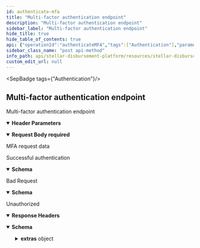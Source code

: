```yaml
---
id: authenticate-mfa
title: "Multi-factor authentication endpoint"
description: "Multi-factor authentication endpoint"
sidebar_label: "Multi-factor authentication endpoint"
hide_title: true
hide_table_of_contents: true
api: {"operationId":"authenticateMFA","tags":["Authentication"],"parameters":[{"in":"header","name":"Device-ID","required":false,"description":"Identifier of the device","schema":{"type":"string"}}],"requestBody":{"content":{"application/json":{"schema":{"type":"object","properties":{"mfa_code":{"type":"string","description":"Multi-factor authentication code"},"remember_me":{"type":"boolean","description":"Boolean flag to remember the user"},"recaptcha_token":{"type":"string","description":"Token for reCAPTCHA validation"}},"required":["mfa_code"]}}},"description":"MFA request data","required":true},"responses":{"200":{"description":"Successful authentication","content":{"application/json":{"schema":{"type":"object","properties":{"token":{"type":"string","description":"Authentication token"}}}}}},"400":{"description":"Bad Request","content":{"application/json":{"schema":{"type":"object","properties":{"message":{"type":"string","description":"Details about the error"}}}}}},"401":{"description":"Unauthorized","headers":{},"content":{"application/json":{"schema":{"type":"object","properties":{"error":{"type":"string"},"extras":{"type":"object","properties":{"status":{"type":"number"},"message":{"type":"string"}}}},"example":{"error":"Not authorized","extras":{"status":401,"message":"Not authorized"}}},"examples":{"response":{"value":{"error":"Not authorized","extras":{"status":401,"message":"Not authorized"}}}}}}}},"description":"Multi-factor authentication endpoint","method":"post","path":"/mfa","securitySchemes":{"BearerAuth":{"type":"apiKey","name":"Authorization","in":"header","description":"JWT used for authorization"}},"jsonRequestBodyExample":{"mfa_code":"string","remember_me":true,"recaptcha_token":"string"},"info":{"title":"Stellar Disbursement Platform API","version":"","description":""},"postman":{"name":"Multi-factor authentication endpoint","description":{"type":"text/plain"},"url":{"path":["mfa"],"host":["{{baseUrl}}"],"query":[],"variable":[]},"header":[{"disabled":false,"description":{"content":"Identifier of the device","type":"text/plain"},"key":"Device-ID","value":""},{"key":"Content-Type","value":"application/json"},{"key":"Accept","value":"application/json"}],"method":"POST","body":{"mode":"raw","raw":"\"\"","options":{"raw":{"language":"json"}}}}}
sidebar_class_name: "post api-method"
info_path: api/stellar-disbursement-platform/resources/stellar-disbursement-platform-api
custom_edit_url: null
---
```



<SepBadge tags={"Authentication"}/>


## Multi-factor authentication endpoint



Multi-factor authentication endpoint

<details style={{"marginBottom":"1rem"}} data-collapsed={false} open={true}><summary style={{}}><strong>Header Parameters</strong></summary><div><ul><ParamsItem className={"paramsItem"} param={{"in":"header","name":"Device-ID","required":false,"description":"Identifier of the device","schema":{"type":"string"}}}></ParamsItem></ul></div></details><MimeTabs><TabItem label={"application/json"} value={"application/json-schema"}><details style={{}} data-collapsed={false} open={true}><summary style={{"textAlign":"left"}}><strong>Request Body</strong><strong style={{"fontSize":"var(--ifm-code-font-size)","color":"var(--openapi-required)"}}> required</strong></summary><div style={{"textAlign":"left","marginLeft":"1rem"}}><div style={{"marginTop":"1rem","marginBottom":"1rem"}}>

MFA request data

</div></div><ul style={{"marginLeft":"1rem"}}><SchemaItem collapsible={false} name={"mfa_code"} required={true} schemaName={"string"} qualifierMessage={undefined} schema={{"type":"string","description":"Multi-factor authentication code"}}></SchemaItem><SchemaItem collapsible={false} name={"remember_me"} required={false} schemaName={"boolean"} qualifierMessage={undefined} schema={{"type":"boolean","description":"Boolean flag to remember the user"}}></SchemaItem><SchemaItem collapsible={false} name={"recaptcha_token"} required={false} schemaName={"string"} qualifierMessage={undefined} schema={{"type":"string","description":"Token for reCAPTCHA validation"}}></SchemaItem></ul></details></TabItem></MimeTabs><div><ApiTabs><TabItem label={"200"} value={"200"}><div>

Successful authentication

</div><div><MimeTabs schemaType={"response"}><TabItem label={"application/json"} value={"application/json"}><SchemaTabs><TabItem label={"Schema"} value={"Schema"}><details style={{}} data-collapsed={false} open={true}><summary style={{"textAlign":"left"}}><strong>Schema</strong></summary><div style={{"textAlign":"left","marginLeft":"1rem"}}></div><ul style={{"marginLeft":"1rem"}}><SchemaItem collapsible={false} name={"token"} required={false} schemaName={"string"} qualifierMessage={undefined} schema={{"type":"string","description":"Authentication token"}}></SchemaItem></ul></details></TabItem><TabItem label={"Example (from schema)"} value={"Example (from schema)"}><ResponseSamples responseExample={"{\n  \"token\": \"string\"\n}"} language={"json"}></ResponseSamples></TabItem></SchemaTabs></TabItem></MimeTabs></div></TabItem><TabItem label={"400"} value={"400"}><div>

Bad Request

</div><div><MimeTabs schemaType={"response"}><TabItem label={"application/json"} value={"application/json"}><SchemaTabs><TabItem label={"Schema"} value={"Schema"}><details style={{}} data-collapsed={false} open={true}><summary style={{"textAlign":"left"}}><strong>Schema</strong></summary><div style={{"textAlign":"left","marginLeft":"1rem"}}></div><ul style={{"marginLeft":"1rem"}}><SchemaItem collapsible={false} name={"message"} required={false} schemaName={"string"} qualifierMessage={undefined} schema={{"type":"string","description":"Details about the error"}}></SchemaItem></ul></details></TabItem><TabItem label={"Example (from schema)"} value={"Example (from schema)"}><ResponseSamples responseExample={"{\n  \"message\": \"string\"\n}"} language={"json"}></ResponseSamples></TabItem></SchemaTabs></TabItem></MimeTabs></div></TabItem><TabItem label={"401"} value={"401"}><div>

Unauthorized

</div><details style={{"textAlign":"left","marginBottom":"1rem"}} data-collaposed={true} open={false}><summary style={{}}><strong>Response Headers</strong></summary><ul style={{"marginLeft":"1rem"}}></ul></details><div><MimeTabs schemaType={"response"}><TabItem label={"application/json"} value={"application/json"}><SchemaTabs><TabItem label={"Schema"} value={"Schema"}><details style={{}} data-collapsed={false} open={true}><summary style={{"textAlign":"left"}}><strong>Schema</strong></summary><div style={{"textAlign":"left","marginLeft":"1rem"}}></div><ul style={{"marginLeft":"1rem"}}><SchemaItem collapsible={false} name={"error"} required={false} schemaName={"string"} qualifierMessage={undefined} schema={{"type":"string"}}></SchemaItem><SchemaItem collapsible={true} className={"schemaItem"}><details style={{}}><summary style={{}}><strong>extras</strong><span style={{"opacity":"0.6"}}> object</span></summary><div style={{"marginLeft":"1rem"}}><SchemaItem collapsible={false} name={"status"} required={false} schemaName={"number"} qualifierMessage={undefined} schema={{"type":"number"}}></SchemaItem><SchemaItem collapsible={false} name={"message"} required={false} schemaName={"string"} qualifierMessage={undefined} schema={{"type":"string"}}></SchemaItem></div></details></SchemaItem></ul></details></TabItem><TabItem label={"Example (from schema)"} value={"Example (from schema)"}><ResponseSamples responseExample={"{\n  \"error\": \"Not authorized\",\n  \"extras\": {\n    \"status\": 401,\n    \"message\": \"Not authorized\"\n  }\n}"} language={"json"}></ResponseSamples></TabItem><TabItem label={"response"} value={"response"}><ResponseSamples responseExample={"{\n  \"error\": \"Not authorized\",\n  \"extras\": {\n    \"status\": 401,\n    \"message\": \"Not authorized\"\n  }\n}"} language={"json"}></ResponseSamples></TabItem></SchemaTabs></TabItem></MimeTabs></div></TabItem></ApiTabs></div>
